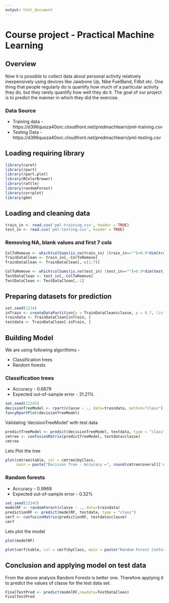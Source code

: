 ```yaml
---
output: html_document
---
```


# Course project - Practical Machine Learning

## Overview

Now it is possible to collect data about personal activity relatively inexpensively using devices like Jawbone Up, Nike FuelBand, Fitbit etc. One thing that people regularly do is quantify how much of a particular activity they do, but they rarely quantify how well they do it. The goal of our project is to predict the manner in which they did the exercise.

### Data Source

* Training data - https://d396qusza40orc.cloudfront.net/predmachlearn/pml-training.csv
* Testing Data - https://d396qusza40orc.cloudfront.net/predmachlearn/pml-testing.csv

## Loading requiring library

```r
library(caret)
library(rpart)
library(rpart.plot)
library(RColorBrewer)
library(rattle)
library(randomForest)
library(corrplot)
library(gbm)
```

## Loading and cleaning data

```r
train_in <- read.csv('pml-training.csv', header = TRUE)
test_in <- read.csv('pml-testing.csv', header = TRUE)
```

### Removing NA, blank values and first 7 cols

```r
ColToRemove <- which(colSums(is.na(train_in) |train_in=="")>0.9*dim(train_in)[1]) 
TrainDataClean <- train_in[,-ColToRemove]
TrainDataClean <- TrainDataClean[,-c(1:7)]
```

```r
ColToRemove <- which(colSums(is.na(test_in) |test_in=="")>0.9*dim(test_in)[1]) 
TestDataClean <- test_in[,-ColToRemove]
TestDataClean <- TestDataClean[,-1]
```

## Preparing datasets for prediction

```r
set.seed(1234) 
inTrain <- createDataPartition(y = TrainDataClean$classe, p = 0.7, list = FALSE)
traindata <- TrainDataClean[inTrain, ]
testdata <- TrainDataClean[-inTrain, ]
```

## Building Model

We are using following algorithims -

* Classification trees
* Random forests

### Classification trees

* Accuracy - 0.6879
* Expected out-of-sample error - 31.21%

```r
set.seed(12345)
decisionTreeModel <- rpart(classe ~ ., data=traindata, method="class")
fancyRpartPlot(decisionTreeModel)
```

Validating 'decisionTreeModel' with test data

```r
predictTreeModel <- predict(decisionTreeModel, testdata, type = "class")
cmtree <- confusionMatrix(predictTreeModel, testdata$classe)
cmtree
```

Lets Plot the tree

```r
plot(cmtree$table, col = cmtree$byClass, 
     main = paste("Decision Tree - Accuracy =", round(cmtree$overall['Accuracy'], 4)))
```

### Random forests

* Accuracy - 0.9968
* Expected out-of-sample error - 0.32%

```r
set.seed(12345)
modelRF <- randomForest(classe ~ ., data=traindata)
predictionRF <- predict(modelRF, testdata, type = "class")
cmrf <- confusionMatrix(predictionRF, testdata$classe)
cmrf
```

Lets plot the model

```r
plot(modelRF)
```

```r
plot(cmrf$table, col = cmrf$byClass, main = paste("Random Forest Confusion Matrix: Accuracy =", round(cmrf$overall['Accuracy'], 4)))
```

## Conclusion and applying model on test data

From the above analysis Random Forests is better one. Therefore applying it to predict the values of classe for the test data set.

```r
FinalTestPred <- predict(modelRF,newdata=TestDataClean)
FinalTestPred
```